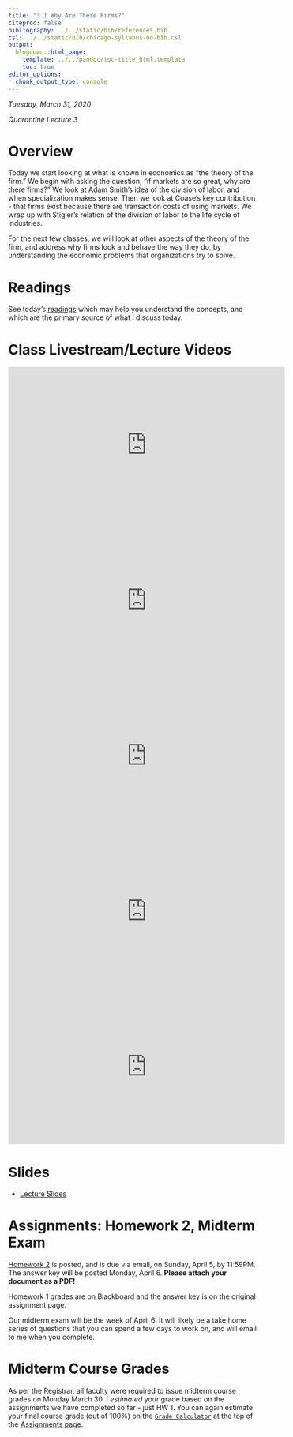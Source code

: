 ```yaml
---
title: "3.1 Why Are There Firms?"
citeproc: false
bibliography: ../../static/bib/references.bib
csl: ../../static/bib/chicago-syllabus-no-bib.csl
output:
  blogdown::html_page:
    template: ../../pandoc/toc-title_html.template
    toc: true
editor_options: 
  chunk_output_type: console
---
```


*Tuesday, March 31, 2020*

*Quarantine Lecture 3*

# Overview

Today we start looking at what is known in economics as "the theory of the firm." We begin with asking the question, "if markets are so great, why are there firms?" We look at Adam Smith's idea of the division of labor, and when specialization makes sense. Then we look at Coase's key contribution - that firms exist because there are transaction costs of using markets. We wrap up with Stigler's relation of the division of labor to the life cycle of industries.

For the next few classes, we will look at other aspects of the theory of the firm, and address why firms look and behave the way they do, by understanding the economic problems that organizations try to solve.

# Readings

See today's [readings](/reading/3.1-reading) which may help you understand the concepts, and which are the primary source of what I discuss today.

# Class Livestream/Lecture Videos

<iframe width="560" height="315" src="https://www.youtube.com/embed/7ABWUaqTJKg" frameborder="0" allow="accelerometer; autoplay; encrypted-media; gyroscope; picture-in-picture" allowfullscreen></iframe>

<iframe width="560" height="315" src="https://www.youtube.com/embed/NUumF-XVrQg" frameborder="0" allow="accelerometer; autoplay; encrypted-media; gyroscope; picture-in-picture" allowfullscreen></iframe>

<iframe width="560" height="315" src="https://www.youtube.com/embed/7pmvNmmx0RQ" frameborder="0" allow="accelerometer; autoplay; encrypted-media; gyroscope; picture-in-picture" allowfullscreen></iframe>

<iframe width="560" height="315" src="https://www.youtube.com/embed/Uc7gz9Ah2Gc" frameborder="0" allow="accelerometer; autoplay; encrypted-media; gyroscope; picture-in-picture" allowfullscreen></iframe>

<iframe width="560" height="315" src="https://www.youtube.com/embed/VwIorrTTUBk" frameborder="0" allow="accelerometer; autoplay; encrypted-media; gyroscope; picture-in-picture" allowfullscreen></iframe>

# Slides

- [<i class="fas fa-external-link-square-alt"></i> Lecture Slides](/slides/3.1-slides.html)

# Assignments: Homework 2, Midterm Exam

[Homework 2](assignment/02-problem-set) is posted, and is due via email, on Sunday, April 5, by 11:59PM. The answer key will be posted Monday, April 6. **Please attach your document as a PDF!**

Homework 1 grades are on Blackboard and the answer key is on the original assignment page.

Our midterm exam will be the week of April 6. It will likely be a take home series of questions that you can spend a few days to work on, and will email to me when you complete.

# Midterm Course Grades

As per the Registrar, all faculty were required to issue midterm course grades on Monday March 30. I *estimated* your grade based on the assignments we have completed so far - just HW 1. You can again estimate your final course grade (out of 100%) on the [<i class="fas fa-calculator"></i> `Grade Calculator`](https://ryansafner.shinyapps.io/326_grade_calculator/) at the top of the [Assignments page](/assignments).
